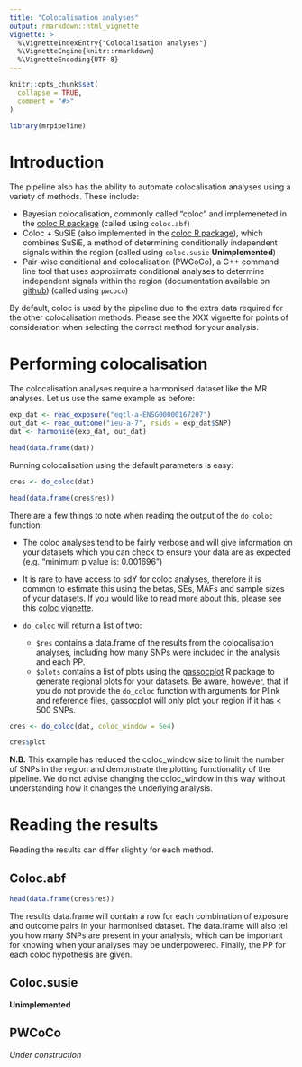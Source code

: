 ```yaml
---
title: "Colocalisation analyses"
output: rmarkdown::html_vignette
vignette: >
  %\VignetteIndexEntry{"Colocalisation analyses"}
  %\VignetteEngine{knitr::rmarkdown}
  %\VignetteEncoding{UTF-8}
---
```


<style type="text/css">
.main-container {
  max-width: 1800px;
  margin-left: auto;
  margin-right: auto;
}
</style>

```r
knitr::opts_chunk$set(
  collapse = TRUE,
  comment = "#>"
)

library(mrpipeline)
```


# Introduction

The pipeline also has the ability to automate colocalisation analyses using a variety of methods. These include:

* Bayesian colocalisation, commonly called "coloc" and implemeneted in the [coloc R package](https://github.com/chr1swallace/coloc) (called using `coloc.abf`)
* Coloc + SuSiE (also implemented in the [coloc R package](https://github.com/chr1swallace/coloc)), which combines SuSiE, a method of determining conditionally independent signals within the region (called using `coloc.susie` **Unimplemented**)
* Pair-wise conditional and colocalisation (PWCoCo), a C++ command line tool that uses approximate conditional analyses to determine independent signals within the region (documentation available on [github](https://github.com/jwr-git/pwcoco)) (called using `pwcoco`)

By default, coloc is used by the pipeline due to the extra data required for the other colocalisation methods. Please see the XXX vignette for points of consideration when selecting the correct method for your analysis.

# Performing colocalisation

The colocalisation analyses require a harmonised dataset like the MR analyses. Let us use the same example as before:

```r
exp_dat <- read_exposure("eqtl-a-ENSG00000167207")
out_dat <- read_outcome("ieu-a-7", rsids = exp_dat$SNP)
dat <- harmonise(exp_dat, out_dat)

head(data.frame(dat))
```

Running colocalisation using the default parameters is easy:

```r
cres <- do_coloc(dat)

head(data.frame(cres$res))
```

There are a few things to note when reading the output of the `do_coloc` function:

* The coloc analyses tend to be fairly verbose and will give information on your datasets which you can check to ensure your data are as expected (e.g. "minimum p value is: 0.001696")
* It is rare to have access to sdY for coloc analyses, therefore it is common to estimate this using the betas, SEs, MAFs and sample sizes of your datasets. If you would like to read more about this, please see this [coloc vignette](https://chr1swallace.github.io/coloc/articles/vignette.html#orgb0fa807).
* `do_coloc` will return a list of two:

    * `$res` contains a data.frame of the results from the colocalisation analyses, including how many SNPs were included in the analysis and each PP.
    * `$plots` contains a list of plots using the [gassocplot](https://github.com/jrs95/gassocplot) R package to generate regional plots for your datasets. Be aware, however, that if you do not provide the `do_coloc` function with arguments for Plink and reference files, gassocplot will only plot your region if it has < 500 SNPs.
    
```r
cres <- do_coloc(dat, coloc_window = 5e4)

cres$plot
```

**N.B.** This example has reduced the coloc_window size to limit the number of SNPs in the region and demonstrate the plotting functionality of the pipeline. We do not advise changing the coloc_window in this way without understanding how it changes the underlying analysis.

# Reading the results

Reading the results can differ slightly for each method.

## Coloc.abf

```r
head(data.frame(cres$res))
```

The results data.frame will contain a row for each combination of exposure and outcome pairs in your harmonised dataset. The data.frame will also tell you how many SNPs are present in your analysis, which can be important for knowing when your analyses may be underpowered. Finally, the PP for each coloc hypothesis are given.

## Coloc.susie

**Unimplemented**

## PWCoCo

*Under construction*
